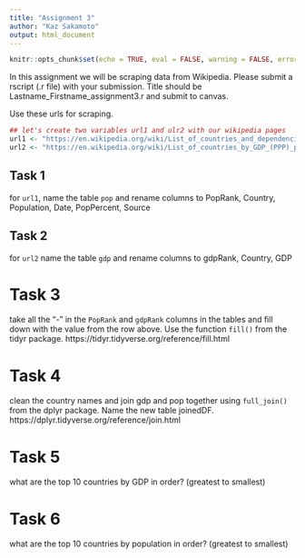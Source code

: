 ```yaml
---
title: "Assignment 3"
author: "Kaz Sakamoto"
output: html_document
---
```

    
```r
knitr::opts_chunk$set(echo = TRUE, eval = FALSE, warning = FALSE, error = FALSE)
```

In this assignment we will be scraping data from Wikipedia. Please submit a rscript (.r file) with your submission. Title should be Lastname_Firstname_assignment3.r and submit to canvas.

Use these urls for scraping.
```r

## let's create two variables url1 and ulr2 with our wikipedia pages
url1 <- "https://en.wikipedia.org/wiki/List_of_countries_and_dependencies_by_population"
url2 <- "https://en.wikipedia.org/wiki/List_of_countries_by_GDP_(PPP)_per_capita"

```


## Task 1

for `url1`, name the table `pop` and rename columns to PopRank, Country, Population, Date, PopPercent, Source

## Task 2

for `url2` name the table `gdp` and rename columns to gdpRank, Country, GDP

# Task 3

take all the "-" in the `PopRank` and `gdpRank` columns in the tables and fill down with the value 
from the row above. Use the function `fill()` from the tidyr package.
https://tidyr.tidyverse.org/reference/fill.html

# Task 4

clean the country names and join gdp and pop together using `full_join()` from the dplyr package. Name the new table joinedDF. https://dplyr.tidyverse.org/reference/join.html


# Task 5

what are the top 10 countries by GDP in order? (greatest to smallest)

# Task 6

what are the top 10 countries by population in order? (greatest to smallest)